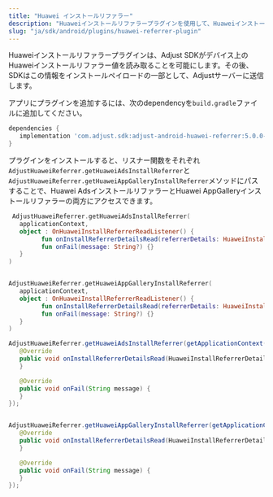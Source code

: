 ```yaml
---
title: "Huawei インストールリファラー"
description: "Huaweiインストールリファラープラグインを使用して、Huaweiインストールリファラーの情報をAdjustに送信します。"
slug: "ja/sdk/android/plugins/huawei-referrer-plugin"
---
```


Huaweiインストールリファラープラグインは、Adjust SDKがデバイス上のHuaweiインストールリファラー値を読み取ることを可能にします。その後、SDKはこの情報をインストールペイロードの一部として、Adjustサーバーに送信します。

アプリにプラグインを追加するには、次のdependencyを`build.gradle`ファイルに追加してください。

<CodeBlock title="build.gradle">

```groovy
dependencies {
   implementation 'com.adjust.sdk:adjust-android-huawei-referrer:5.0.0-SNAPSHOT'
}
```

</CodeBlock>

プラグインをインストールすると、リスナー関数をそれぞれ`AdjustHuaweiReferrer.getHuaweiAdsInstallReferrer`と`AdjustHuaweiReferrer.getHuaweiAppGalleryInstallReferrer`メソッドにパスすることで、Huawei AdsインストールリファラーとHuawei AppGalleryインストールリファラーの両方にアクセスできます。

<Tabs>
<Tab title="Kotlin">

```kotlin
 AdjustHuaweiReferrer.getHuaweiAdsInstallReferrer(
   applicationContext,
   object : OnHuaweiInstallReferrerReadListener() {
         fun onInstallReferrerDetailsRead(referrerDetails: HuaweiInstallReferrerDetails?) {}
         fun onFail(message: String?) {}
   }
)


AdjustHuaweiReferrer.getHuaweiAppGalleryInstallReferrer(
   applicationContext,
   object : OnHuaweiInstallReferrerReadListener() {
         fun onInstallReferrerDetailsRead(referrerDetails: HuaweiInstallReferrerDetails?) {}
         fun onFail(message: String?) {}
   }
)
```

</Tab>
<Tab title="Java">

```java
AdjustHuaweiReferrer.getHuaweiAdsInstallReferrer(getApplicationContext(), new OnHuaweiInstallReferrerReadListener() {
   @Override
   public void onInstallReferrerDetailsRead(HuaweiInstallReferrerDetails referrerDetails) {
   }

   @Override
   public void onFail(String message) {
   }
});


AdjustHuaweiReferrer.getHuaweiAppGalleryInstallReferrer(getApplicationContext(), new OnHuaweiInstallReferrerReadListener() {
   @Override
   public void onInstallReferrerDetailsRead(HuaweiInstallReferrerDetails referrerDetails) {
   }

   @Override
   public void onFail(String message) {
   }
});

```

</Tab>
</Tabs>

